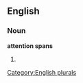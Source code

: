 
==English==

===Noun===
'''attention spans'''

# {{plural of|[[attention span]]}}

[[Category:English plurals]]